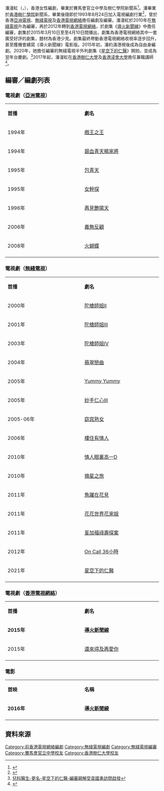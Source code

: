 {{Infobox officeholder
|姓名=潘漫紅<br>Pun Man Hung
|出生日期= {{birth year and age|1972}}
|出生地點={{HKG-1959}}
|教育程度 = [[香港樹仁大學|樹仁學院]]新聞及傳播學系
|母校= [[賽馬會官立中學|賽馬會官立中學]]
|國籍={{HKG}}
|imdb =3561109 
}}

潘漫紅（{{lang-en|Pun Man Hung}}，{{bd|1972年|}}），香港女性編劇，畢業於賽馬會官立中學及樹仁學院新聞系<ref>{{cite web|url=http://www.pentoy.hk/%E6%96%87%E5%8C%96/c417/2015/03/30/%E3%80%8A%E5%B0%8E%E7%81%AB%E6%96%B0%E8%81%9E%E7%B7%9A%E3%80%8B%E7%9C%9F%E8%AA%A0%E7%B7%A8%E5%8A%87-%E5%8A%87%E5%81%8F%E6%88%90%E7%9C%9F/|title=《導火新聞線》真誠編劇 劇偏成真|work=評台|date=2015-03-30|deadurl=yes|archiveurl=https://web.archive.org/web/20150514051907/http://www.pentoy.hk/%E6%96%87%E5%8C%96/c417/2015/03/30/%E3%80%8A%E5%B0%8E%E7%81%AB%E6%96%B0%E8%81%9E%E7%B7%9A%E3%80%8B%E7%9C%9F%E8%AA%A0%E7%B7%A8%E5%8A%87-%E5%8A%87%E5%81%8F%E6%88%90%E7%9C%9F/|archivedate=2015-05-14|access-date=2015-04-28}}</ref>。潘畢業於[[香港樹仁大學|香港樹仁學院]]新聞系，畢業後隨即於1993年8月24日加入電視編劇行業<ref>{{cite web |url=https://thestandnews.com/society/%E7%B7%A8%E5%8A%87-%E5%B0%B1%E6%98%AF%E8%A6%81%E6%9C%89%E8%A1%80%E6%9C%89%E8%82%89-%E5%B0%88%E8%A8%AA-%E5%B0%8E%E7%81%AB%E6%96%B0%E8%81%9E%E7%B7%9A-%E6%BD%98%E6%BC%AB%E7%B4%85/ |date=2015-04-10 |title=編劇，就是要有血有肉 — 專訪《導火新聞線》潘漫紅 |work=立場新聞 |access-date=2016-02-08 |archive-date=2020-09-18 |archive-url=https://web.archive.org/web/20200918212739/https://www.thestandnews.com/society/%E7%B7%A8%E5%8A%87-%E5%B0%B1%E6%98%AF%E8%A6%81%E6%9C%89%E8%A1%80%E6%9C%89%E8%82%89-%E5%B0%88%E8%A8%AA-%E5%B0%8E%E7%81%AB%E6%96%B0%E8%81%9E%E7%B7%9A-%E6%BD%98%E6%BC%AB%E7%B4%85/ |dead-url=no }}</ref>，曾於香港[[亞洲電視|亞洲電視]]、[[無綫電視|無綫電視]]及[[香港電視網絡|香港電視網絡]]擔任編劇及編審。潘漫紅於2010年在[[無綫電視|無綫電視]]升為編審，再於2012年轉到[[香港電視網絡|香港電視網絡]]，於劇集《[[導火新聞線|導火新聞線]]》中擔任編審，劇集於2015年3月10日至至4月10日間播出，劇集為香港電視網絡其中一套廣受好評的劇集，題材為香港少見。劇集最終帶動香港電視網絡收視率逐步回升，甚至獲機會續寫《導火新聞線》電影版。2015年初，潘約滿港視後成為自由身編劇。2020年，她擔任編審的無綫電視半外判劇集《[[星空下的仁醫|星空下的仁醫]]》開拍，並成為翌年台慶劇。<ref>[https://www.hk01.com/即時娛樂/688710/  兒科醫生-更名-星空下的仁醫-編審親解受袁國勇訪問啟發]</ref>2017年起，潘漫紅在[[香港樹仁大學|香港樹仁大學]]及[[香港浸會大學|香港浸會大學]]擔任兼職講師<ref>{{cite web |url=https://jc.hksyu.edu/en/staff-list/mhpun |title=PUN, Man Hung - Department of Journalism and Communication, Hong Kong Shue Yan University - 香港樹仁大學新聞與傳播學系 |access-date=2021-11-26 |archive-date=2021-11-26 |archive-url=https://web.archive.org/web/20211126155428/https://jc.hksyu.edu/en/staff-list/mhpun |dead-url=no }}</ref>。

==編審／編劇列表==
===電視劇（[[亞洲電視|亞洲電視]]）===
{|class="wikitable" width="30%"
|- style="background:cornflowerblue; color:white" align=center
|style="width:15%"|'''首播'''||style="width:15%"|'''劇名'''
|-
|1994年||[[戲王之王_(電視劇集)|戲王之王]]
|-
|1994年||[[碧血青天楊家將|碧血青天楊家將]]
|-
|1995年||[[包青天_(亞洲電視劇集)|包青天]]
|-
|1995年||[[女幹探_(電視劇)|女幹探]]
|-
|1996年||[[再見艷陽天|再見艷陽天]]
|-
|2006年||[[義無反顧|義無反顧]]
|-
|2008年||[[火蝴蝶_(電視劇)|火蝴蝶]]
|-
|}

===電視劇（[[無綫電視|無綫電視]]）===
{|class="wikitable" width="30%"
|- style="background:cornflowerblue; color:white" align=center
|style="width:15%"|'''首播'''||style="width:15%"|'''劇名'''
|-
|2000年||[[陀槍師姐II|陀槍師姐II]]
|-
|2001年||[[陀槍師姐III|陀槍師姐III]]
|-
|2003年||[[陀槍師姐IV|陀槍師姐IV]]
|-
|2004年||[[翡翠戀曲|翡翠戀曲]]
|-
|2005年||[[Yummy_Yummy|Yummy Yummy]]
|-
|2005年||[[妙手仁心III|妙手仁心III]]
|-
|2005-06年||[[窈窕熟女|窈窕熟女]]
|-
|2006年||[[樓住有情人|樓住有情人]]
|-
|2010年||[[情人眼裏高一D|情人眼裏高一D]]
|-
|2010年||[[摘星之旅|摘星之旅]]
|-
|2011年||[[魚躍在花見|魚躍在花見]]
|-
|2011年||[[花花世界花家姐|花花世界花家姐]]
|-
|2011年||[[荃加福祿壽探案|荃加福祿壽探案]]
|-
|2012年||[[On_Call_36小時|On Call 36小時]]
|-
|2021年||[[星空下的仁醫|星空下的仁醫]]
|-
|}

===電視劇（[[香港電視網絡|香港電視網絡]]）===
{|class="wikitable" width="30%"
|- style="background:cornflowerblue; color:white" align=center
|style="width:15%"|'''首播'''||style="width:15%"|'''劇名'''
|-
|'''2015年'''||'''[[導火新聞線|導火新聞線]]'''
|-
|2015年||[[還來得及再愛你|還來得及再愛你]]
|-
|}

===電影===
{|class="wikitable" width="30%"
|- style="background:green; color:white" align=center
|style="width:15%"|'''首映'''||style="width:15%"|'''名稱'''
|-
|'''2016年'''||'''[[導火新聞線_(電影)|導火新聞線]]'''
|-
|}

== 資料來源 ==
{{reflist}}
{{無綫電視劇集編審}}
[[Category:前香港電視網絡編劇|Category:前香港電視網絡編劇]]
[[Category:無綫電視編劇|Category:無綫電視編劇]]
[[Category:無綫電視編審|Category:無綫電視編審]]
[[Category:賽馬會官立中學校友|Category:賽馬會官立中學校友]]
[[Category:香港樹仁大學校友|Category:香港樹仁大學校友]]